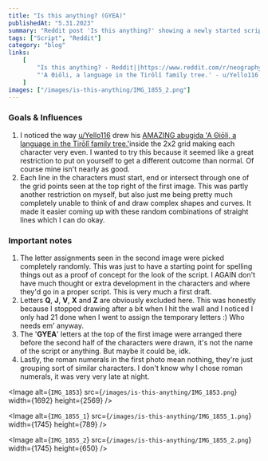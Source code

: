 ```yaml
---
title: "Is this anything? (GYEA)"
publishedAt: "5.31.2023"
summary: "Reddit post 'Is this anything?' showing a newly started script."
tags: ["Script", "Reddit"]
category: "blog"
links:
    [
        "Is this anything? - Reddit||https://www.reddit.com/r/neography/comments/13wk0t6/is_this_anything/?utm_source=share&amp;utm_medium=web2x&amp;context=3",
        "'A Θiōli, a language in the Tirōlî family tree.' - u/Yello116||https://www.reddit.com/r/neography/comments/13h2uqk/just_spent_the_last_6_hours_fleshing_out_this/",
    ]
images: ["/images/is-this-anything/IMG_1855_2.png"]
---
```


### Goals & Influences

1. I noticed the way [u/Yello116](https://www.reddit.com/user/Yello116/) drew his [AMAZING abugida 'A Θiōli, a language in the Tirōlî family tree.'](https://www.reddit.com/r/neography/comments/13h2uqk/just_spent_the_last_6_hours_fleshing_out_this/)inside the 2x2 grid making each character very even. I wanted to try this because it seemed like a great restriction to put on yourself to get a different outcome than normal. Of course mine isn't nearly as good.
2. Each line in the characters must start, end or intersect through one of the grid points seen at the top right of the first image. This was partly another restriction on myself, but also just me being pretty much completely unable to think of and draw complex shapes and curves. It made it easier coming up with these random combinations of straight lines which I can do okay.

### Important notes

1. The letter assignments seen in the second image were picked completely randomly. This was just to have a starting point for spelling things out as a proof of concept for the look of the script. I AGAIN don't have much thought or extra development in the characters and where they'd go in a proper script. This is very much a first draft.
2. Letters **Q**, **J**, **V**, **X** and **Z** are obviously excluded here. This was honestly because I stopped drawing after a bit when I hit the wall and I noticed I only had 21 done when I went to assign the temporary letters :) Who needs em' anyway.
3. The '**GYEA**' letters at the top of the first image were arranged there before the second half of the characters were drawn, it's not the name of the script or anything. But maybe it could be, idk.
4. Lastly, the roman numerals in the first photo mean nothing, they're just grouping sort of similar characters. I don't know why I chose roman numerals, it was very very late at night.

<Image
	alt={`IMG_1853`}
	src={`/images/is-this-anything/IMG_1853.png`}
	width={1692}
	height={2569}
/>

<Image
	alt={`IMG_1855_1`}
	src={`/images/is-this-anything/IMG_1855_1.png`}
	width={1745}
	height={789}
/>

<Image
	alt={`IMG_1855_2`}
	src={`/images/is-this-anything/IMG_1855_2.png`}
	width={1745}
	height={650}
/>
